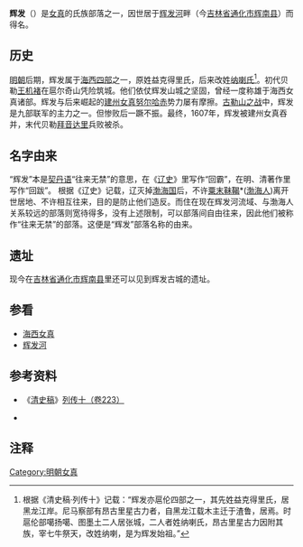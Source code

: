 {{About|'''海西女真四部之一'''|其国主姓氏|辉发那拉氏}}

'''辉发'''（{{lang-mnc|ᡥᠣᡳᡶᠠ|z=Hoifa}}）是[[女真|女真]]的氏族部落之一，因世居于[[辉发河|辉发河]]畔（今[[吉林省|吉林省]][[通化市|通化市]][[辉南县|辉南县]]）而得名。

==历史==
[[明朝|明朝]]后期，辉发属于[[海西四部|海西四部]]之一，原姓益克得里氏，后来改姓[[纳喇氏|纳喇氏]]<ref>根据《清史稿·列传十》记载：“辉发亦扈伦四部之一，其先姓益克得里氏，居黑龙江岸。尼马察部有昂古里星古力者，自黑龙江载木主迁于渣鲁，居焉。时扈伦部噶扬噶、图墨土二人居张城，二人者姓纳喇氏，昂古里星古力因附其族，宰七牛祭天，改姓纳喇，是为辉发始祖。”</ref>。初代贝勒[[王机褚|王机褚]]在扈尔奇山凭险筑城。他们依仗辉发山城之坚固，曾经一度称雄于海西女真诸部。辉发与后来崛起的[[建州女真|建州女真]][[努尔哈赤|努尔哈赤]]势力屡有摩擦。[[古勒山之战|古勒山之战]]中，辉发是九部联军的主力之一。但惨败后一蹶不振。最终，1607年，辉发被建州女真吞并，末代贝勒[[拜音达里|拜音达里]]兵败被杀。

==名字由来==
“辉发”本是[[契丹语|契丹语]]“往来无禁”的意思，在《[[辽史|辽史]]》里写作“回霸”，在明、清著作里写作“回跋”。
根据《辽史》记载，辽灭掉[[渤海国|渤海国]]后，不许[[粟末靺鞨|粟末靺鞨]]*([[渤海人|渤海人]])离开世居地、不许相互往来，目的是防止他们造反。而住在现在辉发河流域、与渤海人关系较远的部落则宽待得多，没有上述限制，可以部落间自由往来，因此他们被称作“往来无禁”的部落。这便是“辉发”部落名称的由来。

==遗址==
现今在[[吉林省|吉林省]][[通化市|通化市]][[辉南县|辉南县]]里还可以见到辉发古城的遗址。

==参看==
*[[海西女真|海西女真]]
*[[辉发河|辉发河]]

==参考资料==
*{{Cite web |url= http://www.guoxue.com/shibu/24shi/qingshigao/qsg_223.htm |title= 《清史稿列传十》 |author= [[赵尔巽|赵尔巽]]等 |accessdate= 2011-03-23 |archive-date= 2011-06-09 |archive-url= https://web.archive.org/web/20110609131047/http://www.guoxue.com/shibu/24shi/qingshigao/qsg_223.htm |dead-url= no }}《[[清史稿|清史稿]]》[[:wikisource:zh:清史稿/卷223|列传十（卷223）]]
*{{Cite web |url= http://www.huinanxian.gov.cn/ |title= 辉南县人民政府 |access-date= 2011-03-03 |archive-date= 2021-05-03 |archive-url= https://web.archive.org/web/20210503205542/http://www.huinanxian.gov.cn/ |dead-url= yes }}

==注释==
<div class="references-small">
<references />
</div>

{{辉发国主世系}}

[[Category:明朝女真|Category:明朝女真]]